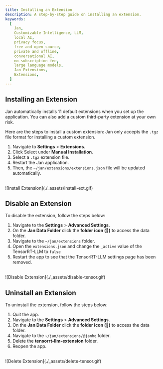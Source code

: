 ```yaml
---
title: Installing an Extension
description: A step-by-step guide on installing an extension.
keywords:
  [
    Jan,
    Customizable Intelligence, LLM,
    local AI,
    privacy focus,
    free and open source,
    private and offline,
    conversational AI,
    no-subscription fee,
    large language models,
    Jan Extensions,
    Extensions,
  ]
---
```




## Installing an Extension

Jan automatically installs 11 default extensions when you set up the application. You can also add a custom third-party extension at your own risk.

Here are the steps to install a custom extension:
<Callout type="info">
Jan only accepts the `.tgz` file format for installing a custom extension.
</Callout>

1. Navigate to **Settings** > **Extensions**.
2. Click Select under **Manual Installation**.
3. Select a `.tgz` extension file.
4. Restart the Jan application.
5. Then, the `~/jan/extensions/extensions.json` file will be updated automatically.
<br/>
![Install Extension](./_assets/install-ext.gif)

## Disable an Extension

To disable the extension, follow the steps below:

1. Navigate to the **Settings** > **Advanced Settings**.
2. On the **Jan Data Folder** click the **folder icon (📂)** to access the data folder.
3. Navigate to the `~/jan/extensions` folder.
4. Open the `extensions.json` and change the `_active` value of the TensorRT-LLM to `false`
5. Restart the app to see that the TensorRT-LLM settings page has been removed.
<br/>
![Disable Extension](./_assets/disable-tensor.gif)


## Uninstall an Extension

To uninstall the extension, follow the steps below:

1. Quit the app.
2. Navigate to the **Settings** > **Advanced Settings**.
3. On the **Jan Data Folder** click the **folder icon (📂)** to access the data folder.
4. Navigate to the `~/jan/extensions/@janhq` folder.
5. Delete the **tensorrt-llm-extension** folder.
4. Reopen the app.
<br/>
![Delete Extension](./_assets/delete-tensor.gif)